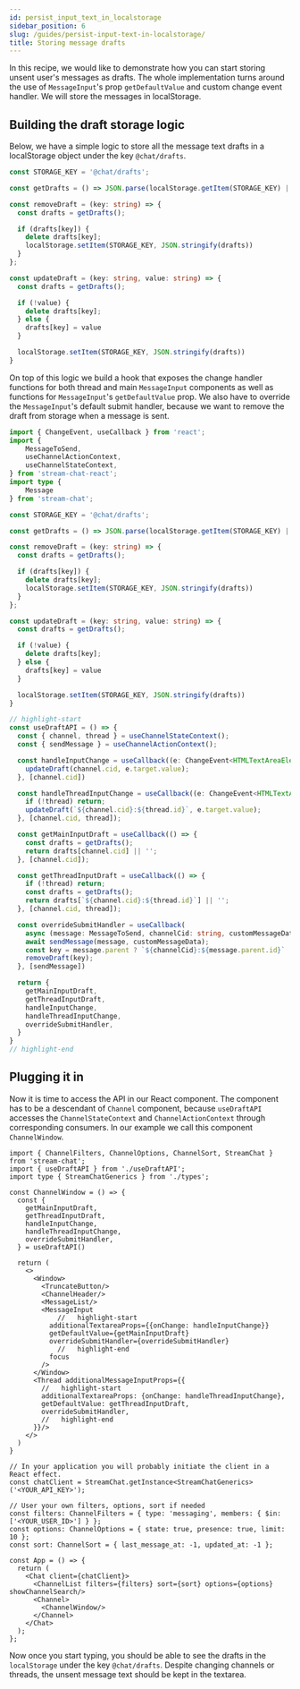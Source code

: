 ```yaml
---
id: persist_input_text_in_localstorage
sidebar_position: 6
slug: /guides/persist-input-text-in-localstorage/
title: Storing message drafts
---
```


In this recipe, we would like to demonstrate how you can start storing unsent user's messages as drafts. The whole implementation turns around the use of `MessageInput`'s prop `getDefaultValue` and custom change event handler. We will store the messages in localStorage.


## Building the draft storage logic
Below, we have a simple logic to store all the message text drafts in a localStorage object under the key `@chat/drafts`.

```ts
const STORAGE_KEY = '@chat/drafts';

const getDrafts = () => JSON.parse(localStorage.getItem(STORAGE_KEY) || '{}');

const removeDraft = (key: string) => {
  const drafts = getDrafts();

  if (drafts[key]) {
    delete drafts[key];
    localStorage.setItem(STORAGE_KEY, JSON.stringify(drafts))
  }
};

const updateDraft = (key: string, value: string) => {
  const drafts = getDrafts();

  if (!value) {
    delete drafts[key];
  } else {
    drafts[key] = value
  }

  localStorage.setItem(STORAGE_KEY, JSON.stringify(drafts))
}
```

On top of this logic we build a hook that exposes the change handler functions for both thread and main `MessageInput` components as well as functions for `MessageInput`'s `getDefaultValue` prop. We also have to override the `MessageInput`'s default submit handler, because we want to remove the draft from storage when a message is sent.

```ts
import { ChangeEvent, useCallback } from 'react';
import {
    MessageToSend,
    useChannelActionContext,
    useChannelStateContext,
} from 'stream-chat-react';
import type {
    Message
} from 'stream-chat';

const STORAGE_KEY = '@chat/drafts';

const getDrafts = () => JSON.parse(localStorage.getItem(STORAGE_KEY) || '{}');

const removeDraft = (key: string) => {
  const drafts = getDrafts();

  if (drafts[key]) {
    delete drafts[key];
    localStorage.setItem(STORAGE_KEY, JSON.stringify(drafts))
  }
};

const updateDraft = (key: string, value: string) => {
  const drafts = getDrafts();

  if (!value) {
    delete drafts[key];
  } else {
    drafts[key] = value
  }

  localStorage.setItem(STORAGE_KEY, JSON.stringify(drafts))
}

// highlight-start
const useDraftAPI = () => {
  const { channel, thread } = useChannelStateContext();
  const { sendMessage } = useChannelActionContext();

  const handleInputChange = useCallback((e: ChangeEvent<HTMLTextAreaElement>) => {
    updateDraft(channel.cid, e.target.value);
  }, [channel.cid])

  const handleThreadInputChange = useCallback((e: ChangeEvent<HTMLTextAreaElement>) => {
    if (!thread) return;
    updateDraft(`${channel.cid}:${thread.id}`, e.target.value);
  }, [channel.cid, thread]);

  const getMainInputDraft = useCallback(() => {
    const drafts = getDrafts();
    return drafts[channel.cid] || '';
  }, [channel.cid]);

  const getThreadInputDraft = useCallback(() => {
    if (!thread) return;
    const drafts = getDrafts();
    return drafts[`${channel.cid}:${thread.id}`] || '';
  }, [channel.cid, thread]);

  const overrideSubmitHandler = useCallback(
    async (message: MessageToSend, channelCid: string, customMessageData?: Partial<Message>,) => {
    await sendMessage(message, customMessageData);
    const key = message.parent ? `${channelCid}:${message.parent.id}` : channelCid;
    removeDraft(key);
  }, [sendMessage])

  return {
    getMainInputDraft,
    getThreadInputDraft,
    handleInputChange,
    handleThreadInputChange,
    overrideSubmitHandler,
  }
}
// highlight-end
```

## Plugging it in

Now it is time to access the API in our React component. The component has to be a descendant of `Channel` component, because `useDraftAPI` accesses the `ChannelStateContext` and `ChannelActionContext` through corresponding consumers. In our example we call this component `ChannelWindow`.

```tsx
import { ChannelFilters, ChannelOptions, ChannelSort, StreamChat } from 'stream-chat';
import { useDraftAPI } from './useDraftAPI';
import type { StreamChatGenerics } from './types';

const ChannelWindow = () => {
  const {
    getMainInputDraft,
    getThreadInputDraft,
    handleInputChange,
    handleThreadInputChange,
    overrideSubmitHandler,
  } = useDraftAPI()

  return (
    <>
      <Window>
        <TruncateButton/>
        <ChannelHeader/>
        <MessageList/>
        <MessageInput
            //   highlight-start
          additionalTextareaProps={{onChange: handleInputChange}}
          getDefaultValue={getMainInputDraft}
          overrideSubmitHandler={overrideSubmitHandler}
            //   highlight-end
          focus
        />
      </Window>
      <Thread additionalMessageInputProps={{
        //   highlight-start
        additionalTextareaProps: {onChange: handleThreadInputChange},
        getDefaultValue: getThreadInputDraft,
        overrideSubmitHandler,
        //   highlight-end
      }}/>
    </>
  )
}

// In your application you will probably initiate the client in a React effect.
const chatClient = StreamChat.getInstance<StreamChatGenerics>('<YOUR_API_KEY>');

// User your own filters, options, sort if needed
const filters: ChannelFilters = { type: 'messaging', members: { $in: ['<YOUR_USER_ID>'] } };
const options: ChannelOptions = { state: true, presence: true, limit: 10 };
const sort: ChannelSort = { last_message_at: -1, updated_at: -1 };

const App = () => {
  return (
    <Chat client={chatClient}>
      <ChannelList filters={filters} sort={sort} options={options} showChannelSearch/>
      <Channel>
        <ChannelWindow/>
      </Channel>
    </Chat>
  );
};
```

Now once you start typing, you should be able to see the drafts in the `localStorage` under the key `@chat/drafts`. Despite changing channels or threads, the unsent message text should be kept in the textarea.
